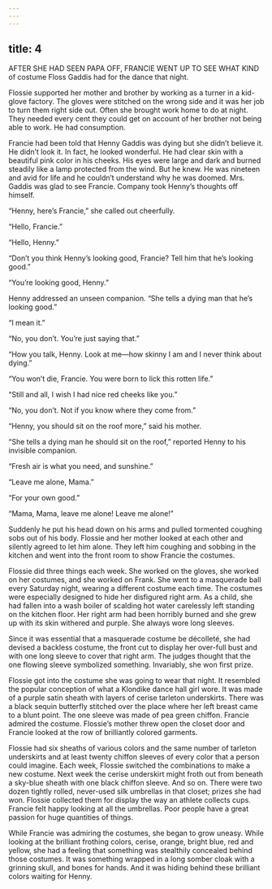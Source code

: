 ```yaml
---
---
---
```

title: 4
---






AFTER SHE HAD SEEN PAPA OFF, FRANCIE WENT UP TO SEE WHAT KIND of costume Floss Gaddis had for the dance that night.

Flossie supported her mother and brother by working as a turner in a kid-glove factory. The gloves were stitched on the wrong side and it was her job to turn them right side out. Often she brought work home to do at night. They needed every cent they could get on account of her brother not being able to work. He had consumption.

Francie had been told that Henny Gaddis was dying but she didn’t believe it. He didn’t look it. In fact, he looked wonderful. He had clear skin with a beautiful pink color in his cheeks. His eyes were large and dark and burned steadily like a lamp protected from the wind. But he knew. He was nineteen and avid for life and he couldn’t understand why he was doomed. Mrs. Gaddis was glad to see Francie. Company took Henny’s thoughts off himself.

“Henny, here’s Francie,” she called out cheerfully.

“Hello, Francie.”

“Hello, Henny.”

“Don’t you think Henny’s looking good, Francie? Tell him that he’s looking good.”

“You’re looking good, Henny.”

Henny addressed an unseen companion. “She tells a dying man that he’s looking good.”

“I mean it.”

“No, you don’t. You’re just saying that.”

“How you talk, Henny. Look at me—how skinny I am and I never think about dying.”

“You won’t die, Francie. You were born to lick this rotten life.”

“Still and all, I wish I had nice red cheeks like you.”

“No, you don’t. Not if you know where they come from.”

“Henny, you should sit on the roof more,” said his mother.

“She tells a dying man he should sit on the roof,” reported Henny to his invisible companion.

“Fresh air is what you need, and sunshine.”

“Leave me alone, Mama.”

“For your own good.”

“Mama, Mama, leave me alone! Leave me alone!”

Suddenly he put his head down on his arms and pulled tormented coughing sobs out of his body. Flossie and her mother looked at each other and silently agreed to let him alone. They left him coughing and sobbing in the kitchen and went into the front room to show Francie the costumes.

Flossie did three things each week. She worked on the gloves, she worked on her costumes, and she worked on Frank. She went to a masquerade ball every Saturday night, wearing a different costume each time. The costumes were especially designed to hide her disfigured right arm. As a child, she had fallen into a wash boiler of scalding hot water carelessly left standing on the kitchen floor. Her right arm had been horribly burned and she grew up with its skin withered and purple. She always wore long sleeves.

Since it was essential that a masquerade costume be décolleté, she had devised a backless costume, the front cut to display her over-full bust and with one long sleeve to cover that right arm. The judges thought that the one flowing sleeve symbolized something. Invariably, she won first prize.

Flossie got into the costume she was going to wear that night. It resembled the popular conception of what a Klondike dance hall girl wore. It was made of a purple satin sheath with layers of cerise tarleton underskirts. There was a black sequin butterfly stitched over the place where her left breast came to a blunt point. The one sleeve was made of pea green chiffon. Francie admired the costume. Flossie’s mother threw open the closet door and Francie looked at the row of brilliantly colored garments.

Flossie had six sheaths of various colors and the same number of tarleton underskirts and at least twenty chiffon sleeves of every color that a person could imagine. Each week, Flossie switched the combinations to make a new costume. Next week the cerise underskirt might froth out from beneath a sky-blue sheath with one black chiffon sleeve. And so on. There were two dozen tightly rolled, never-used silk umbrellas in that closet; prizes she had won. Flossie collected them for display the way an athlete collects cups. Francie felt happy looking at all the umbrellas. Poor people have a great passion for huge quantities of things.

While Francie was admiring the costumes, she began to grow uneasy. While looking at the brilliant frothing colors, cerise, orange, bright blue, red and yellow, she had a feeling that something was stealthily concealed behind those costumes. It was something wrapped in a long somber cloak with a grinning skull, and bones for hands. And it was hiding behind these brilliant colors waiting for Henny.